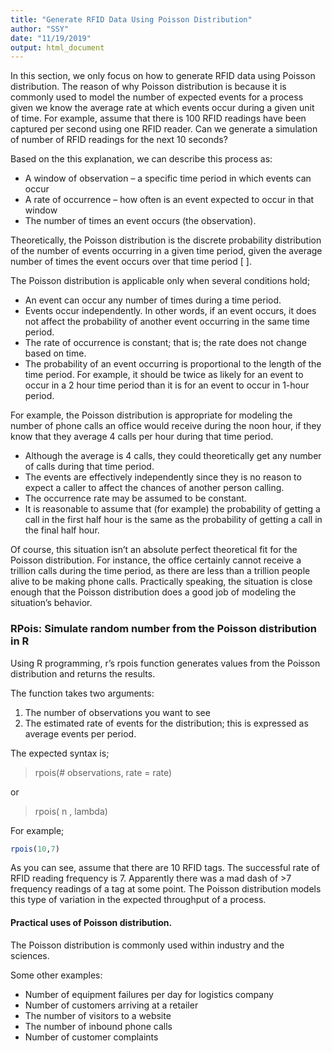 ```yaml
---
title: "Generate RFID Data Using Poisson Distribution"
author: "SSY"
date: "11/19/2019"
output: html_document
---
```


In this section, we only focus on how to generate RFID data using Poisson distribution. The reason of why Poisson distribution is because it is commonly used to model the number of expected events for a process given we know the average rate at which events occur during a given unit of time. For example, assume that there is 100 RFID readings have been captured per second using one RFID reader. Can we generate a simulation of number of RFID readings for the next 10 seconds?  

Based on the this explanation, we can describe this process as:

-	A window of observation – a specific time period in which events can occur
-	A rate of occurrence – how often is an event expected to occur in that window
-	The number of times an event occurs (the observation).  

Theoretically, the Poisson distribution is the discrete probability distribution of the number of events occurring in a given time period, given the average number of times the event occurs over that time period [ ].  

The Poisson distribution is applicable only when several conditions hold;

- An event can occur any number of times during a time period.
- Events occur independently. In other words, if an event occurs, it does not affect the probability of another event occurring in the same time period.
- The rate of occurrence is constant; that is; the rate does not change based on time.
- The probability of an event occurring is proportional to the length of the time period. For example, it should be twice as likely for an event to occur in a 2 hour time period than it is for an event to occur in 1-hour period.  

For example, the Poisson distribution is appropriate for modeling the number of phone calls an office would receive during the noon hour, if they know that they average 4 calls per hour during that time period.  

- Although the average is 4 calls, they could theoretically get any number of calls during that time period.
- The events are effectively independently since they is no reason to expect a caller to affect the chances of another person calling.
- The occurrence rate may be assumed to be constant.
- It is reasonable to assume that (for example) the probability of getting a call in the first half hour is the same as the probability of getting a call in the final half hour.  

Of course, this situation isn’t an absolute perfect theoretical fit for the Poisson distribution. For instance, the office certainly cannot receive a trillion calls during the time period, as there are less than a trillion people alive to be making phone calls. Practically speaking, the situation is close enough that the Poisson distribution does a good job of modeling the situation’s behavior.  

### RPois: Simulate random number from the Poisson distribution in R  

Using R programming, r’s rpois function generates values from the Poisson distribution and returns the results.  

The function takes two arguments:

1.	The number of observations you want to see
2.	The estimated rate of events for the distribution; this is expressed as average events per period.

The expected syntax is;

> rpois(# observations, rate = rate)

or

> rpois( n , lambda)


For example;

```r
rpois(10,7)
```

As you can see, assume that there are 10 RFID tags. The successful rate of RFID reading frequency is 7. Apparently there was a mad dash of >7 frequency readings of a tag at some point. The Poisson distribution models this type of variation in the expected throughput of a process.

#### Practical uses of Poisson distribution.

The Poisson distribution is commonly used within industry and the sciences.

Some other examples:

- Number of equipment failures per day for logistics company
- Number of customers arriving at a retailer
- The number of visitors to a website
- The number of inbound phone calls
- Number of customer complaints

